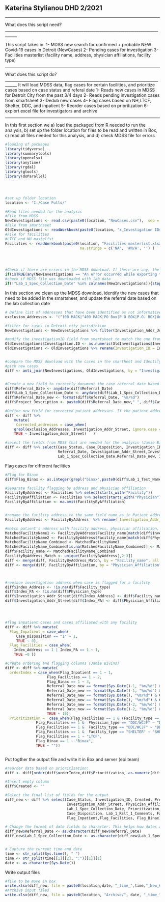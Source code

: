 ## Katerina Stylianou DHD 2/2021 ##
____________________________________________________________________________________
What does this script need?
____________________________________________________________________________________

This script takes in:
1- MDSS new search for confirmed + probable NEW Covid-19 cases in Detroit (NewCases)
2- Pending cases for investigation
3- Facilities masterlist (facility name, address, physician affiliations, facility type)


____________________________________________________________________________________
What does this script do?
____________________________________________________________________________________
It will load MDSS data, flag cases for certain  facilities, and prioritize cases based on case status and referal date
1- Reads new cases in MDSS for Detroit City from the past 3/4 days
2- Reads pending investigation cases from smartsheet
3- Dedub new cases
4- Flag cases based on NH,LTCF, Shelter, DDC, and inpatient
5- Reorder cases based on prioritization
6- explort excel file for investigators and archive



____________________________________________________________________________________
In this  first section we a) load the packaged from R needed to run the analysis, b) set up the folder location for files to be read and written in Box, c) read all files needed for this analysis, and d) check MDSS file for errors
``` {r packages & input file}

#loading of packages
library(tidyverse)
library(summarytools)
library(openxlsx)
library(anytime)
library(rgdal)
library(gtools)
library(doParallel)




#set up folder location 
location <- "C:/Case Pulls/"

#Read files needed for the analysis
#File from MDSS
NewInvestigations <- read.csv(paste0(location, "NewCases.csv"),  sep = ',')
#File from smarthseet
OldInvestigations <- readWorkbook(paste0(location, "x_Investigation IDs Input.xlsx"), sheet =  "x_Investigation IDs Input", na.strings = c('NA', '#N/A', '') )
#File for facilities
#LTCF and NH mastelist
Facilities <- readWorkbook(paste0(location, "Facilities masterlist.xlsx"), sheet =  "Sheet 1", 
                                  na.strings = c('NA', '#N/A', '') )




#Check if there are errors in the MDSS download. If there are any, the code will stop and a warning message will appear
if(isTRUE(any(NewInvestigations == "An error occurred while exporting this case."))){stop("WARNING! There are errors in the downloaded file.")}
#check if MDSS file was downloaded with lab data
if(!"Lab_1_Spec_Collection_Date" %in% colnames(NewInvestigations)){stop("WARNING! There MDSS download is missing labs.Please download the file again with lab data")}


```

In this section we clean up the MDSS download, identify the new cases that need to be added in the smartsheet, and update the referral date based on the lab collection date


```{r cleanup}

# Define list of addresses that have been identified as not informative for case investigation
exclusion_Addresses <- "(^100 MACK|^400 MACK|PO Box|P O BOX|P.O. BOX|Unknown|homeless|^2799 (W|WEST)*.*GRAND B|^22101 MOROSS R|^4646 JOHN R R|1 ford pl|one energy pl|1 energy pl|^5635 (W|WEST)*.*FORT S|^2 WOODWARD|^500 GRISWOLD S|^4201 (ST|SAINT) ANTOINE S|^4646 JOHN R S|^570 CLINTON S|^3456 (W|WEST)*.*VERNOR H|^6071 (W|WEST)*.*OUTER DR|^16238 (W|WEST)*.*WARREN A|^600 (E|EAST)*.*LAFAYETTE B|^23 (E|EAST)*.* ADAMS AVE|^4880 LAWNDALE S|^17600 RYAN R)"

#filter for cases in Detroit city jurisdiction
NewInvestigations <- NewInvestigations %>% filter(Investigation_Addr_Jurisdicti == "Detroit City")

#modify the investigationID field from smartsheet to match the one from MDSS
OldInvestigations$Investigation.ID <- as.numeric(OldInvestigations$Investigation.ID)
OldInvestigations <- OldInvestigations %>% rename(Investigation_ID = Investigation.ID)


#compare the MDSS download with the cases in the smartheet and Identify the NEW cases to be added
#pick new cases
diff <- anti_join(NewInvestigations, OldInvestigations, by = "Investigation_ID")


#Create a new field to correctly document the case referral date based on the lab collection date
diff$Referral_Date <- anydate(diff$Referral_Date)
diff$Lab_1_Spec_Collection_Date <- anydate(diff$Lab_1_Spec_Collection_Date)
diff$Referral_Date_new <- format(diff$Referral_Date, "%m/%d")
diff$Project_Description <- paste0(diff$Referral_Date_new," ", diff$Case_Status)

#Define new field for corrected patient addresses. If the patient address is included in the exclusion list then the address is replaced by "NONE"
diff <- diff %>% 
    mutate(
     Corrected_addresses = case_when(
    grepl(exclusion_Addresses, Investigation_Addr_Street, ignore.case = TRUE)|is.na(Investigation_Addr_Street)|Investigation_Addr_Street=="" ~ "NONE",
    TRUE ~ Investigation_Addr_Street)   )

#select the fields from MDSS that are needed for the analysis (Jamie Bivins)
diff <- diff %>% select(Case_Status, Case_Disposition, Investigation_ID, Patient_Age, Patient_Age_Unit, Project_Description,
                        Referral_Date, Investigation_Addr_Street,Investigation_Addr_Zip, Physician_Affiliation, Physician_Addr_Street, Lab_1_Test_Name,
                        Lab_1_Spec_Collection_Date,Referral_Date_new, Investigation_Addr_City, Lab_1_Rslt_1_Comments)


```


Flag cases for different facilities

```{r case flagginng}

#Flag for Binax
diff$Flag_Binax <- as.integer(grepl("binax",paste0(diff$Lab_1_Test_Name,diff$Lab_1_Rslt_1_Comments),ignore.case = TRUE))

#Separate facility flagging by address and physician affiliation
FacilityByAddress <- Facilities %>% select(starts_with("Facility"))
FacilityByAffiliation <- Facilities %>% select(starts_with("Physician"))
FacilityByAffiliation <- na.omit(FacilityByAffiliation)


#rename the facility address to the same field name as in Patient address in MDSS
FacilityByAddress <- FacilityByAddress  %>% rename( Investigation_Addr_Street = Facility_address)

#match patient's address with facility address, physician affiliation, and physician affiliation
MatchedFacilityName1 <- FacilityByAddress$Facility_name[match(diff$Investigation_Addr_Street,FacilityByAddress$Investigation_Addr_Street)]
MatchedFacilityName2 <- FacilityByAddress$Facility_name[match(diff$Physician_Addr_Street,FacilityByAddress$Investigation_Addr_Street)]
MatchedFacilityName_Combined <- MatchedFacilityName1
MatchedFacilityName_Combined[is.na(MatchedFacilityName_Combined)] <- MatchedFacilityName2[is.na(MatchedFacilityName_Combined)]
diff$Facility_name <- MatchedFacilityName_Combined
FacilityByAddress_Match <- unique(FacilityByAddress[,2:3])
diff <- merge(diff, FacilityByAddress_Match, by = "Facility_name", all.x = TRUE)
diff <- merge(diff, FacilityByAffiliation, by = "Physician_Affiliation", all.x = TRUE)



#replace investigation address when case is flagged for a facility
diff$Index_Address <- !is.na(diff$Facility_type) 
diff$Index_PA <- !is.na(diff$Physician_type) 
diff$Investigation_Addr_Street[diff$Index_Address] <- diff$Facility_name[diff$Index_Address]
diff$Investigation_Addr_Street[diff$Index_PA] <- diff$Physician_Affiliation[diff$Index_PA]




#flag inpatient cases and cases affiliated with any facility
diff <- diff %>% mutate(
  Flag_Inpatient = case_when(
     Case_Disposition == "I" ~ 1,
     TRUE ~ 0),
  Flag_Facilities = case_when(
    Index_Address == 1 | Index_PA == 1 ~ 1,
    TRUE ~0 ))

#Create ordering and flagging columns (Jamie Bivins)
diff <- diff %>% mutate(
  orderIndex = case_when(Flag_Inpatient == 1 ~ 1,
                   Flag_Facilities == 1 ~ 2,
                   Flag_Binax == 1 ~ 3,
                   Referral_Date_new == format(Sys.Date()-1, "%m/%d") & Case_Status == "Confirmed" ~ 4,
                   Referral_Date_new == format(Sys.Date()-1, "%m/%d") & Case_Status == "Probable" ~ 5,
                   Referral_Date_new == format(Sys.Date(), "%m/%d") & Case_Status == "Confirmed" ~ 6,
                   Referral_Date_new == format(Sys.Date(), "%m/%d") & Case_Status == "Probable" ~ 7,
                   Referral_Date_new == format(Sys.Date()-2, "%m/%d") & Case_Status == "Confirmed" ~ 8,
                   Referral_Date_new == format(Sys.Date()-2, "%m/%d") & Case_Status == "Probable" ~ 9,
                   TRUE ~ 10),
  Prioritization =  case_when(Flag_Facilities == 1 & (Facility_type == "NH" | Physician_type == "NH") ~ "NH",
              Flag_Facilities == 1 &  Physician_type == "DDC/WCJF" ~ "DDC/WCJF",
              Flag_Facilities == 1 &  Facility_type == "DDC/WCJF" ~ "DDC/WCJF",
              Flag_Facilities == 1 &  Facility_type == "SHELTER" ~ "SHELTER",
              Flag_Facilities == 1 ~ "LTCF",
              Flag_Binax == 1 ~ "Binax",
              TRUE ~ ""))



```

Put togther the output file and write it in Box and server (epi team)

```{r prepare and save output file}

#reorder data based on prioritization: 
diff <- diff[order(diff$orderIndex,diff$Prioritization,-as.numeric(diff$Referral_Date)),]

#Insert empty column 
diff$Created <- ""

#Select the final list of fields for the output 
diff_new <- diff %>% select(Case_Status, Investigation_ID, Created, Project_Description, Referral_Date,
                            Investigation_Addr_Street, Physician_Affiliation, Lab_1_Test_Name, 
                            Lab_1_Spec_Collection_Date, Prioritization, orderIndex, Referral_Date_new,
                            Case_Disposition, Lab_1_Rslt_1_Comments, Facility_name,  Physician_Addr_Street, 
                            Flag_Inpatient,Flag_Facilities, Flag_Binax)

# Change the format of date fields to character. This helps how dates are written in excel and maintaining the fromat mm/dd/yyyy
diff_new$Referral_Date <- as.character(diff_new$Referral_Date)
diff_new$Lab_1_Spec_Collection_Date <- as.character(diff_new$Lab_1_Spec_Collection_Date)


# Capture the current time and date
time <- str_split(Sys.time(), " ")
time <- str_split(time[[1]][2], ":")[[1]][1]
date <- as.character(Sys.Date())

```

Write output files

```{r write outouts}

#file to be move in box
write.xlsx(diff_new, file = paste0(location,date, "_time_",time,"_New_Cases_for_investigation.xlsx"), sep="\t", row.names=FALSE)
#Archive input files
write.xlsx(diff_new, file = paste0(location, "Archive/", date, "_time_",time,"_New_Cases_for_investigation.xlsx"), sep="\t", row.names=FALSE)


```
















